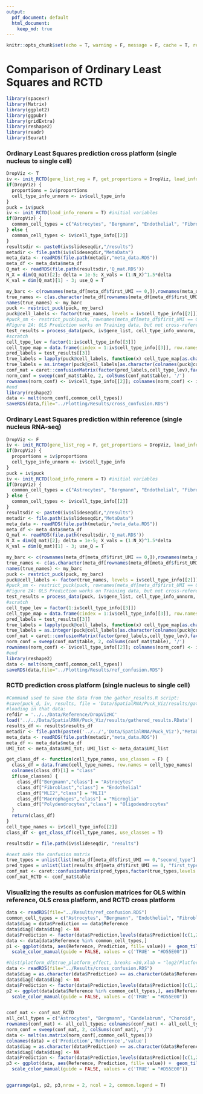 ```yaml
---
output:  
  pdf_document: default
  html_document:
    keep_md: true
---
```


```r
knitr::opts_chunk$set(echo = T, warning = F, message = F, cache = T, results = 'hide')
```

# Comparison of Ordinary Least Squares and RCTD

```r
library(spacexr)
library(Matrix)
library(ggplot2)
library(ggpubr)
library(gridExtra)
library(reshape2)
library(readr)
library(Seurat)
```

### Ordinary Least Squares prediction cross platform (single nucleus to single cell)

```r
DropViz <- T
iv <- init_RCTD(gene_list_reg = F, get_proportions = DropViz, load_info = F)
if(DropViz) {
  proportions = iv$proportions
  cell_type_info_unnorm <- iv$cell_type_info
}
puck = iv$puck
iv <- init_RCTD(load_info_renorm = T) #initial variables
if(DropViz) {
  common_cell_types = c("Astrocytes", "Bergmann", "Endothelial", "Fibroblast", "Golgi", "Granule", "MLI1", "MLI2", "Oligodendrocytes", "Polydendrocytes", "Purkinje", "UBCs")
} else {
  common_cell_types <- iv$cell_type_info[[2]]
}
resultsdir <- paste0(iv$slideseqdir,"/results")
metadir <- file.path(iv$slideseqdir,"MetaData")
meta_data <- readRDS(file.path(metadir,"meta_data.RDS"))
meta_df <- meta_data$meta_df
Q_mat <- readRDS(file.path(resultsdir,'Q_mat.RDS'))
N_X = dim(Q_mat)[2]; delta = 1e-5; X_vals = (1:N_X)^1.5*delta
K_val = dim(Q_mat)[1] - 3; use_Q = T

my_barc <- c(rownames(meta_df[meta_df$first_UMI == 0,]),rownames(meta_df[meta_df$first_UMI == 1000,])) #c(0,1000)
true_names <- c(as.character(meta_df[rownames(meta_df[meta_df$first_UMI == 0,]), "second_type"]),as.character(meta_df[rownames(meta_df[meta_df$first_UMI == 1000,]), "first_type"]))
names(true_names) <- my_barc
puck <- restrict_puck(puck, my_barc)
puck@cell_labels <- factor(true_names, levels = iv$cell_type_info[[2]])
#puck_sm <- restrict_puck(puck, rownames(meta_df[meta_df$first_UMI == 0,]))
#Figure 2A: OLS Prediction works on Training data, but not cross-reference
test_results = process_data(puck, iv$gene_list, cell_type_info_unnorm, proportions = NULL, trust_model = F, constrain = F, OLS = T)
#scratch
cell_type_lev = factor(1:iv$cell_type_info[[3]])
cell_type_map = data.frame(cindex = 1:iv$cell_type_info[[3]], row.names = iv$cell_type_info[[2]])
pred_labels = test_results[[3]]
true_labels = lapply(puck@cell_labels, function(x) cell_type_map[as.character(x),"cindex"])
true_labels = as.integer(puck@cell_labels[as.character(colnames(puck@counts))])
conf_mat = caret::confusionMatrix(factor(pred_labels,cell_type_lev),factor(true_labels,cell_type_lev))
norm_conf = sweep(conf_mat$table, 2, colSums(conf_mat$table), '/')
rownames(norm_conf) <- iv$cell_type_info[[2]]; colnames(norm_conf) <- iv$cell_type_info[[2]]
#end
library(reshape2)
data <- melt(norm_conf[,common_cell_types])
saveRDS(data,file="../Plotting/Results/cross_confusion.RDS")
```

### Ordinary Least Squares prediction within reference (single nucleus RNA-seq)

```r
DropViz <- F
iv <- init_RCTD(gene_list_reg = F, get_proportions = DropViz, load_info = F)
if(DropViz) {
  proportions = iv$proportions
  cell_type_info_unnorm <- iv$cell_type_info
}
puck = iv$puck
iv <- init_RCTD(load_info_renorm = T) #initial variables
if(DropViz) {
  common_cell_types = c("Astrocytes", "Bergmann", "Endothelial", "Fibroblast", "Golgi", "Granule", "MLI1", "MLI2", "Oligodendrocytes", "Polydendrocytes", "Purkinje", "UBCs")
} else {
  common_cell_types <- iv$cell_type_info[[2]]
}
resultsdir <- paste0(iv$slideseqdir,"/results")
metadir <- file.path(iv$slideseqdir,"MetaData")
meta_data <- readRDS(file.path(metadir,"meta_data.RDS"))
meta_df <- meta_data$meta_df
Q_mat <- readRDS(file.path(resultsdir,'Q_mat.RDS'))
N_X = dim(Q_mat)[2]; delta = 1e-5; X_vals = (1:N_X)^1.5*delta
K_val = dim(Q_mat)[1] - 3; use_Q = T

my_barc <- c(rownames(meta_df[meta_df$first_UMI == 0,]),rownames(meta_df[meta_df$first_UMI == 1000,])) #c(0,1000)
true_names <- c(as.character(meta_df[rownames(meta_df[meta_df$first_UMI == 0,]), "second_type"]),as.character(meta_df[rownames(meta_df[meta_df$first_UMI == 1000,]), "first_type"]))
names(true_names) <- my_barc
puck <- restrict_puck(puck, my_barc)
puck@cell_labels <- factor(true_names, levels = iv$cell_type_info[[2]])
#puck_sm <- restrict_puck(puck, rownames(meta_df[meta_df$first_UMI == 0,]))
#Figure 2A: OLS Prediction works on Training data, but not cross-reference
test_results = process_data(puck, iv$gene_list, cell_type_info_unnorm, proportions = NULL, trust_model = F, constrain = F, OLS = T)
#scratch
cell_type_lev = factor(1:iv$cell_type_info[[3]])
cell_type_map = data.frame(cindex = 1:iv$cell_type_info[[3]], row.names = iv$cell_type_info[[2]])
pred_labels = test_results[[3]]
true_labels = lapply(puck@cell_labels, function(x) cell_type_map[as.character(x),"cindex"])
true_labels = as.integer(puck@cell_labels[as.character(colnames(puck@counts))])
conf_mat = caret::confusionMatrix(factor(pred_labels,cell_type_lev),factor(true_labels,cell_type_lev))
norm_conf = sweep(conf_mat$table, 2, colSums(conf_mat$table), '/')
rownames(norm_conf) <- iv$cell_type_info[[2]]; colnames(norm_conf) <- iv$cell_type_info[[2]]
#end
library(reshape2)
data <- melt(norm_conf[,common_cell_types])
saveRDS(data,file="../Plotting/Results/ref_confusion.RDS")
```

### RCTD prediction cross platform (single nucleus to single cell)

```r
#Command used to save the data from the gather_results.R script:
#save(puck_d, iv, results, file = 'Data/SpatialRNA/Puck_Viz/results/gathered_results.RData')
#loading in that data:
refdir = '../../Data/Reference/DropVizHC'
load('../../Data/SpatialRNA/Puck_Viz/results/gathered_results.RData')
results_df <- results$results_df
metadir <- file.path(paste0('../../','Data/SpatialRNA/Puck_Viz'),"MetaData")
meta_data <- readRDS(file.path(metadir,"meta_data.RDS"))
meta_df <- meta_data$meta_df
UMI_tot <- meta_data$UMI_tot; UMI_list <- meta_data$UMI_list

get_class_df <- function(cell_type_names, use_classes = F) {
  class_df = data.frame(cell_type_names, row.names = cell_type_names)
  colnames(class_df)[1] = "class"
  if(use_classes) {
    class_df["Bergmann","class"] = "Astrocytes"
    class_df["Fibroblast","class"] = "Endothelial"
    class_df["MLI2","class"] = "MLI1"
    class_df["Macrophages","class"] = "Microglia"
    class_df["Polydendrocytes","class"] = "Oligodendrocytes"
  }
  return(class_df)
}
cell_type_names <- iv$cell_type_info[[2]]
class_df <- get_class_df(cell_type_names, use_classes = T)

resultsdir = file.path(iv$slideseqdir, "results")

#next make the confusion matrix
true_types = unlist(list(meta_df[meta_df$first_UMI == 0,"second_type"], meta_df[meta_df$first_UMI == UMI_tot,"first_type"]))
pred_types = unlist(list(results_df[meta_df$first_UMI == 0, "first_type"], results_df[meta_df$first_UMI == UMI_tot, "first_type"]))
conf_mat <- caret::confusionMatrix(pred_types,factor(true_types,levels = iv$cell_type_info[[2]]))
conf_mat_RCTD <- conf_mat$table
```

### Visualizing the results as confusion matrices for OLS within reference, OLS cross platform, and RCTD cross platform

```r
data <- readRDS(file="../Results/ref_confusion.RDS")
common_cell_types = c("Astrocytes", "Bergmann", "Endothelial", "Fibroblast", "Golgi", "Granule", "MLI1", "MLI2", "Oligodendrocytes", "Polydendrocytes", "Purkinje", "UBCs")
data$diag = data$Prediction == data$Reference
data$diag[!data$diag] <- NA
data$Prediction <- factor(data$Prediction,levels(data$Prediction)[c(1,2,5,7,9,10,14:19,3:4,6,8,11:13)])
data <- data[data$Reference %in% common_cell_types,]
p1 <- ggplot(data, aes(Reference, Prediction, fill= value)) +  geom_tile() +theme_classic() +scale_fill_gradientn(colors = pals::brewer.blues(20)[2:20], limits= c(0,1),name = "Classification Proportion")+ theme(axis.text.x = element_text(angle = 45, hjust = 1)) + xlab('True Cell Type')+ ylab('Predicted Cell Type') + geom_tile(data = data[!is.na(data$diag), ], aes(color = diag), size = 0.7) +
  scale_color_manual(guide = FALSE, values = c('TRUE' = "#D55E00"))

#hist(platform_df$true_platform_effect, breaks =30,xlab = "log2(Platform Effect)", main = "Measured Platform effects between dropviz and 10x")
data <- readRDS(file="../Results/cross_confusion.RDS")
data$diag = as.character(data$Prediction) == as.character(data$Reference)
data$diag[!data$diag] <- NA
data$Prediction <- factor(data$Prediction,levels(data$Prediction)[c(1,2,5,7,9,10,14:19,3:4,6,8,11:13)])
p2 <- ggplot(data[data$Reference %in% common_cell_types,], aes(Reference, Prediction, fill= value)) +  geom_tile() +theme_classic() +scale_fill_gradientn(colors = pals::brewer.blues(20)[2:20], limits= c(0,1)) + theme(axis.text.x = element_text(angle = 45, hjust = 1))+ xlab('True Cell Type')+ ylab('Predicted Cell Type')+ geom_tile(data = data[!is.na(data$diag), ], aes(color = diag), size = 0.7) +
  scale_color_manual(guide = FALSE, values = c('TRUE' = "#D55E00"))


conf_mat <- conf_mat_RCTD
all_cell_types = c("Astrocytes", "Bergmann", "Candelabrum", "Choroid", "Endothelial", "Ependymal", "Fibroblast", "Globular","Golgi", "Granule", "Lugaro","Macrophages" ,"Microglia" ,"MLI1", "MLI2", "Oligodendrocytes", "Polydendrocytes", "Purkinje", "UBCs")
rownames(conf_mat) <- all_cell_types; colnames(conf_mat) <- all_cell_types
norm_conf = sweep(conf_mat, 2, colSums(conf_mat), '/')
data <- melt(as.matrix(norm_conf[,common_cell_types]))
colnames(data) = c('Prediction','Reference','value')
data$diag = as.character(data$Prediction) == as.character(data$Reference)
data$diag[!data$diag] <- NA
data$Prediction <- factor(data$Prediction,levels(data$Prediction)[c(1,2,5,7,9,10,14:19,3:4,6,8,11:13)])
p3 <- ggplot(data, aes(Reference, Prediction, fill= value)) +  geom_tile() +theme_classic() +scale_fill_gradientn(colors = pals::brewer.blues(20)[2:20], limits= c(0,1),name = "Classification Proportion")+ theme(axis.text.x = element_text(angle = 45, hjust = 1)) + xlab('True Cell Type')+ ylab('Predicted Cell Type')+ geom_tile(data = data[!is.na(data$diag), ], aes(color = diag), size = 0.7) +
  scale_color_manual(guide = FALSE, values = c('TRUE' = "#D55E00"))


ggarrange(p1, p2, p3,nrow = 2, ncol = 2, common.legend = T)
```
